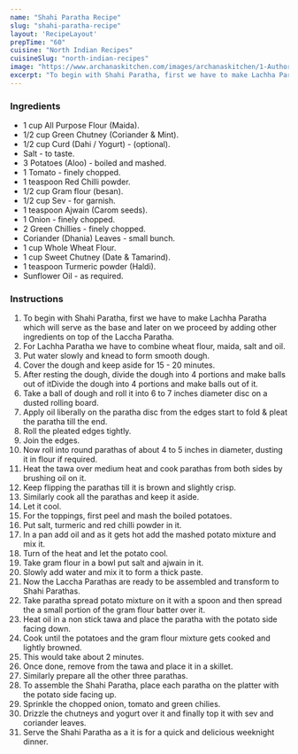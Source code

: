 ---
name: "Shahi Paratha Recipe"
slug: "shahi-paratha-recipe"
layout: 'RecipeLayout'
prepTime: "60"
cuisine: "North Indian Recipes"
cuisineSlug: "north-indian-recipes"
image: "https://www.archanaskitchen.com/images/archanaskitchen/1-Author/Garima/Shahi_Paratha.jpg"
excerpt: "To begin with Shahi Paratha, first we have to make Lachha Paratha which will serve as the base and later on we proceed by adding other ingredients on top of the Laccha Paratha"
---

### Ingredients

- 1 cup All Purpose Flour (Maida).
- 1/2 cup Green Chutney (Coriander & Mint).
- 1/2 cup Curd (Dahi / Yogurt) - (optional).
- Salt - to taste.
- 3 Potatoes (Aloo) - boiled and mashed.
- 1 Tomato - finely chopped.
- 1 teaspoon Red Chilli powder.
- 1/2 cup Gram flour (besan).
- 1/2 cup Sev - for garnish.
- 1 teaspoon Ajwain (Carom seeds).
- 1 Onion - finely chopped.
- 2 Green Chillies - finely chopped.
- Coriander (Dhania) Leaves - small bunch.
- 1 cup Whole Wheat Flour.
- 1 cup Sweet Chutney (Date & Tamarind).
- 1 teaspoon Turmeric powder (Haldi).
- Sunflower Oil - as required.

### Instructions

1. To begin with Shahi Paratha, first we have to make Lachha Paratha which will serve as the base and later on we proceed by adding other ingredients on top of the Laccha Paratha.
1. For Lachha Paratha we have to combine wheat flour, maida, salt and oil.
1. Put water slowly and knead to form smooth dough.
1. Cover the dough and keep aside for 15 - 20 minutes.
1. After resting the dough, divide the dough into 4 portions and make balls out of itDivide the dough into 4 portions and make balls out of it.
1. Take a ball of dough and roll it into 6 to 7 inches diameter disc on a dusted rolling board.
1. Apply oil liberally on the paratha disc from the edges start to fold & pleat the paratha till the end.
1. Roll the pleated edges tightly.
1. Join the edges.
1. Now roll into round parathas of about 4 to 5 inches in diameter, dusting it in flour if required.
1. Heat the tawa over medium heat and cook parathas from both sides by brushing oil on it.
1. Keep flipping the parathas till it is brown and slightly crisp.
1. Similarly cook all the parathas and keep it aside.
1. Let it cool.
1. For the toppings, first peel and mash the boiled potatoes.
1. Put salt, turmeric and red chilli powder in it.
1. In a pan add oil and as it gets hot add the mashed potato mixture and mix it.
1. Turn of the heat and let the potato cool.
1. Take gram flour in a bowl put salt and ajwain in it.
1. Slowly add water and mix it to form a thick paste.
1. Now the Laccha Parathas are ready to be assembled and transform to Shahi Parathas.
1. Take paratha spread potato mixture on it with a spoon and then spread the a small portion of the gram flour batter over it.
1. Heat oil in a non stick tawa and place the paratha with the potato side facing down.
1. Cook until the potatoes and the gram flour mixture gets cooked and lightly browned.
1. This would take about 2 minutes.
1. Once done, remove from the tawa and place it in a skillet.
1. Similarly prepare all the other three parathas.
1. To assemble the Shahi Paratha, place each paratha on the platter with the potato side facing up.
1. Sprinkle the chopped onion, tomato and green chilies.
1. Drizzle the chutneys and yogurt over it and finally top it with sev and coriander leaves.
1. Serve the Shahi Paratha as a it is for a quick and delicious weeknight dinner.
